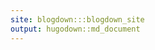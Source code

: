```yaml
---
site: blogdown:::blogdown_site
output: hugodown::md_document
---
```


<!-- This file is for hugodown only. Please do not edit it. -->